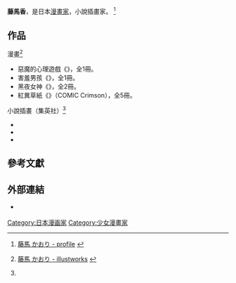{{intromissing|time=2010-05-20T00:52:46+00:00}}
{{Expand|time=2010-06-12}}
{{japanese|japanese=藤馬 かおり|kana=とうま かおり|romaji=Tōma Kaori}}
'''藤馬香'''{{BD||7月30日|catIdx=Touma Kaori}}，是日本[[漫畫家|漫畫家]]，小說插畫家。
<ref name="#1">{{ja}}[http://www.d3.dion.ne.jp/~oaktree/profile.htm 藤馬 かおり - profile] {{Wayback|url=http://www.d3.dion.ne.jp/~oaktree/profile.htm |date=20090330124550 }}</ref>

==作品==
;漫畫<ref>{{ja}}[http://www.d3.dion.ne.jp/~oaktree/work/illustworks.htm 藤馬 かおり - illustworks] {{Wayback|url=http://www.d3.dion.ne.jp/~oaktree/work/illustworks.htm |date=20090331135334 }}</ref>

*惡魔的心理遊戲《{{lang|ja|悪魔が私にささやいた}}》，全1冊。
*害羞男孩《{{lang|ja|内気なPOLICE}}》，全1冊。
*黑夜女神《{{lang|ja|闇の中のエリヤ}}》，全2冊。
*紅異草紙《{{lang|ja|紅異草紙－幕末京都異聞－}}》（COMIC Crimson），全5冊。

;小說插畫（集英社）<ref name="#1"/>
*{{lang|ja|東京S黄尾探偵団}}
*{{lang|ja|恐るべき子供たち}}
*{{lang|ja|カイゾウ～正義のために<悪>はある！}}

==參考文獻==
<div class="references-small">
<references></references>
</div>

==外部連結==
*{{ja}}[https://web.archive.org/web/20101010041639/http://www.d3.dion.ne.jp/~oaktree/ {{lang|ja|藤馬かおりのページ}}]

{{Japanese cartoonist-stub}}
{{DEFAULTSORT:Touma Kaori}}
[[Category:日本漫画家|Category:日本漫画家]]
[[Category:少女漫畫家|Category:少女漫畫家]]